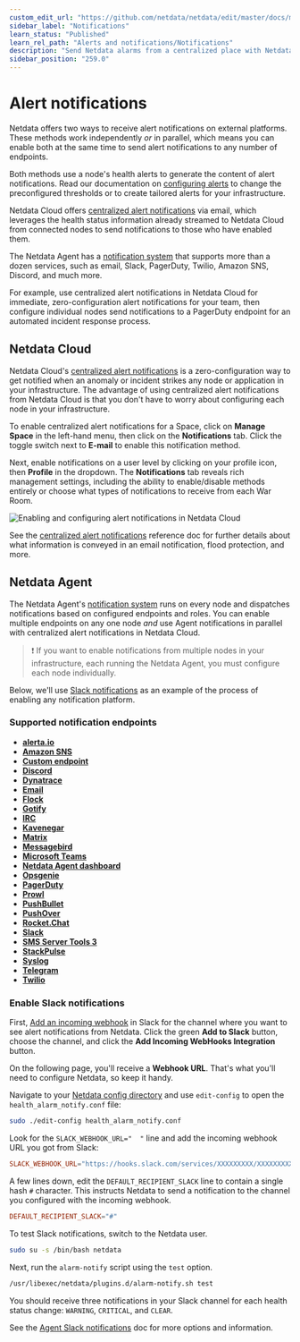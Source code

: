 ```yaml
---
custom_edit_url: "https://github.com/netdata/netdata/edit/master/docs/monitor/enable-notifications.md"
sidebar_label: "Notifications"
learn_status: "Published"
learn_rel_path: "Alerts and notifications/Notifications"
description: "Send Netdata alarms from a centralized place with Netdata Cloud, or configure nodes individually, to enable incident response and faster resolution."
sidebar_position: "259.0"
---
```



# Alert notifications

Netdata offers two ways to receive alert notifications on external platforms. These methods work independently _or_ in
parallel, which means you can enable both at the same time to send alert notifications to any number of endpoints.

Both methods use a node's health alerts to generate the content of alert notifications. Read our documentation on [configuring alerts](/docs/alerts-and-notifications/configure-alerts) to change the preconfigured thresholds or to create tailored alerts for your
infrastructure.

Netdata Cloud offers [centralized alert notifications](#netdata-cloud) via email, which leverages the health status
information already streamed to Netdata Cloud from connected nodes to send notifications to those who have enabled them.

The Netdata Agent has a [notification system](#netdata-agent) that supports more than a dozen services, such as email,
Slack, PagerDuty, Twilio, Amazon SNS, Discord, and much more.

For example, use centralized alert notifications in Netdata Cloud for immediate, zero-configuration alert notifications
for your team, then configure individual nodes send notifications to a PagerDuty endpoint for an automated incident
response process.

## Netdata Cloud

Netdata Cloud's [centralized alert
notifications](/docs/alerts-and-notifications/notifications/cloud-alert-notifications) is a zero-configuration way to
get notified when an anomaly or incident strikes any node or application in your infrastructure. The advantage of using
centralized alert notifications from Netdata Cloud is that you don't have to worry about configuring each node in your
infrastructure.

To enable centralized alert notifications for a Space, click on **Manage Space** in the left-hand menu, then click on
the **Notifications** tab. Click the toggle switch next to **E-mail** to enable this notification method.

Next, enable notifications on a user level by clicking on your profile icon, then **Profile** in the dropdown. The
**Notifications** tab reveals rich management settings, including the ability to enable/disable methods entirely or
choose what types of notifications to receive from each War Room.

![Enabling and configuring alert notifications in Netdata
Cloud](https://user-images.githubusercontent.com/1153921/101936280-93c50900-3b9d-11eb-9ba0-d6927fa872b7.gif)

See the [centralized alert notifications](/docs/alerts-and-notifications/notifications/cloud-alert-notifications)
reference doc for further details about what information is conveyed in an email notification, flood protection, and
more.

## Netdata Agent

The Netdata Agent's [notification system](/docs/alerts-and-notifications/notifications/agent-alert-notifications) runs on every node and dispatches
notifications based on configured endpoints and roles. You can enable multiple endpoints on any one node _and_ use Agent
notifications in parallel with centralized alert notifications in Netdata Cloud.

> ❗ If you want to enable notifications from multiple nodes in your infrastructure, each running the Netdata Agent, you
> must configure each node individually.

Below, we'll use [Slack notifications](#enable-slack-notifications) as an example of the process of enabling any
notification platform.

### Supported notification endpoints

-   [**alerta.io**](/docs/alerts-and-notifications/notifications/agent-alert-notifications/alerta)
-   [**Amazon SNS**](/docs/alerts-and-notifications/notifications/agent-alert-notifications/amazon-sns)
-   [**Custom endpoint**](/docs/alerts-and-notifications/notifications/agent-alert-notifications/custom-endpoint)
-   [**Discord**](/docs/alerts-and-notifications/notifications/agent-alert-notifications/discord)
-   [**Dynatrace**](/docs/alerts-and-notifications/notifications/agent-alert-notifications/dynatrace-events)
-   [**Email**](/docs/alerts-and-notifications/notifications/agent-alert-notifications/email)
-   [**Flock**](/docs/alerts-and-notifications/notifications/agent-alert-notifications/flock)
-   [**Gotify**](/docs/alerts-and-notifications/notifications/agent-alert-notifications/gotify)
-   [**IRC**](/docs/alerts-and-notifications/notifications/agent-alert-notifications/irc)
-   [**Kavenegar**](/docs/alerts-and-notifications/notifications/agent-alert-notifications/kavenegar)
-   [**Matrix**](/docs/alerts-and-notifications/notifications/agent-alert-notifications/matrix)
-   [**Messagebird**](/docs/alerts-and-notifications/notifications/agent-alert-notifications/messagebird)
-   [**Microsoft Teams**](/docs/alerts-and-notifications/notifications/agent-alert-notifications/microsoft-teams)
-   [**Netdata Agent dashboard**](/docs/alerts-and-notifications/notifications/agent-alert-notifications/browser-pop-ups)
-   [**Opsgenie**](/docs/alerts-and-notifications/notifications/agent-alert-notifications/opsgenie)
-   [**PagerDuty**](/docs/alerts-and-notifications/notifications/agent-alert-notifications/pagerduty)
-   [**Prowl**](/docs/alerts-and-notifications/notifications/agent-alert-notifications/prowl)
-   [**PushBullet**](/docs/alerts-and-notifications/notifications/agent-alert-notifications/pushbullet)
-   [**PushOver**](/docs/alerts-and-notifications/notifications/agent-alert-notifications/pushover)
-   [**Rocket.Chat**](/docs/alerts-and-notifications/notifications/agent-alert-notifications/rocket-chat)
-   [**Slack**](/docs/alerts-and-notifications/notifications/agent-alert-notifications/slack)
-   [**SMS Server Tools 3**](/docs/alerts-and-notifications/notifications/agent-alert-notifications/sms-server)
-   [**StackPulse**](/docs/alerts-and-notifications/notifications/agent-alert-notifications/stackpulse)
-   [**Syslog**](/docs/alerts-and-notifications/notifications/agent-alert-notifications/syslog)
-   [**Telegram**](/docs/alerts-and-notifications/notifications/agent-alert-notifications/telegram)
-   [**Twilio**](/docs/alerts-and-notifications/notifications/agent-alert-notifications/twilio)

### Enable Slack notifications

First, [Add an incoming webhook](https://slack.com/apps/A0F7XDUAZ-incoming-webhooks) in Slack for the channel where you
want to see alert notifications from Netdata. Click the green **Add to Slack** button, choose the channel, and click the
**Add Incoming WebHooks Integration** button.

On the following page, you'll receive a **Webhook URL**. That's what you'll need to configure Netdata, so keep it handy.

Navigate to your [Netdata config directory](/docs/getting-started/manage-and-configure/configuration#the-netdata-config-directory) and use `edit-config` to
open the `health_alarm_notify.conf` file:

```bash
sudo ./edit-config health_alarm_notify.conf
```

Look for the `SLACK_WEBHOOK_URL="  "` line and add the incoming webhook URL you got from Slack:

```conf
SLACK_WEBHOOK_URL="https://hooks.slack.com/services/XXXXXXXXX/XXXXXXXXX/XXXXXXXXXXXX"
```

A few lines down, edit the `DEFAULT_RECIPIENT_SLACK` line to contain a single hash `#` character. This instructs Netdata
to send a notification to the channel you configured with the incoming webhook.

```conf
DEFAULT_RECIPIENT_SLACK="#"
```

To test Slack notifications, switch to the Netdata user.

```bash
sudo su -s /bin/bash netdata
```

Next, run the `alarm-notify` script using the `test` option.

```bash
/usr/libexec/netdata/plugins.d/alarm-notify.sh test
```

You should receive three notifications in your Slack channel for each health status change: `WARNING`, `CRITICAL`, and
`CLEAR`.

See the [Agent Slack notifications](/docs/alerts-and-notifications/notifications/agent-alert-notifications/slack) doc for more options and information.

